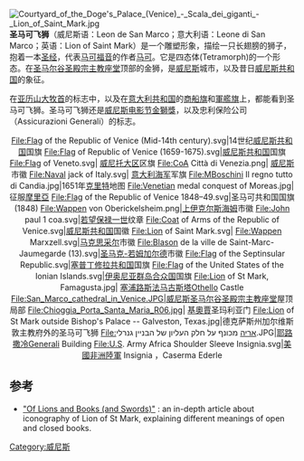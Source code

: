 [[File:Courtyard_of_the_Doge's_Palace_(Venice)_-_Scala_dei_giganti_-_Lion_of_Saint_Mark.jpg|thumb]]
'''圣马可飞狮'''（威尼斯语：Leon de San Marco；意大利语：Leone di San Marco；英语：Lion of Saint Mark）是一个雕塑形象，描绘一只长翅膀的狮子，抱着一本[[圣经|圣经]]，代表[[马可福音|马可福音]]的作者[[馬可_(福音書作者)|马可]]。它是四态体(Tetramorph)的一个形态。在[[圣马尔谷圣殿宗主教座堂|圣马尔谷圣殿宗主教座堂]]顶部的金狮，是[[威尼斯|威尼斯]]城市，以及昔日[[威尼斯共和国|威尼斯共和国]]的象征。

在[[亚历山大牧首|亚历山大牧首]]的标志中，以及在[[意大利共和国|意大利共和国]]的[[海上用旗|商船旗]]和[[軍艦旗|軍艦旗]]上，都能看到圣马可飞狮。圣马可飞狮还是[[威尼斯电影节|威尼斯电影节]][[金獅獎|金獅獎]]，以及忠利保险公司（Assicurazioni Generali）的标志。

<div align="center">
<gallery>
File:Flag of the Republic of Venice (Mid-14th century).svg|14世纪[[威尼斯共和国|威尼斯共和国]]国旗
File:Flag of Republic of Venice (1659-1675).svg|[[威尼斯共和国|威尼斯共和国]]国旗
File:Flag of Veneto.svg| [[威尼托大区|威尼托大区]]区旗
File:CoA Città di Venezia.png| [[威尼斯|威尼斯]]市徽
File:Naval jack of Italy.svg| [[意大利海军|意大利海军]]军旗
File:MBoschini Il regno tutto di Candia.jpg|1651年[[克里特|克里特]]地图
File:Venetian medal conquest of Moreas.jpg| 征服[[摩里亞|摩里亞]]
File:Flag of the Republic of Venice 1848–49.svg|圣马可共和国国旗 (1848)
File:Wappen von Oberickelsheim.png|[[上伊克尔斯海姆|上伊克尔斯海姆]]市徽
File:John paul 1 coa.svg|[[若望保禄一世|若望保禄一世]]纹章
File:Coat of Arms of the Republic of Venice.svg|[[威尼斯共和国|威尼斯共和国]]国徽
File:Lion of Saint Mark.svg|
File:Wappen Marxzell.svg|[[马克思采尔|马克思采尔]]市徽
File:Blason de la ville de Saint-Marc-Jaumegarde (13).svg|[[圣马克-若姆加尔德|圣马克-若姆加尔德]]市徽
File:Flag of the Septinsular Republic.svg|[[塞普丁修拉共和国|塞普丁修拉共和国]]国旗
File:Flag of the United States of the Ionian Islands.svg|[[伊奥尼亚群岛合众国|伊奥尼亚群岛合众国]]国旗
File:Lion of St Mark, Famagusta.jpg| [[塞浦路斯|塞浦路斯]][[法马古斯塔|法马古斯塔]]Othello Castle 
File:San_Marco_cathedral_in_Venice.JPG|威尼斯[[圣马尔谷圣殿宗主教座堂|圣马尔谷圣殿宗主教座堂]]屋顶局部
File:Chioggia_Porta_Santa_Maria_R06.jpg| [[基奧賈|基奧賈]]圣玛利亚门
File:Lion of St Mark outside Bishop's Palace -- Galveston, Texas.jpg|德克萨斯州加尔维斯敦主教府外的圣马可飞狮
File:אריה מכונף על חלק העליון של הבניין גנרלי.JPG|[[耶路撒冷|耶路撒冷]]Generali Building
File:U.S. Army Africa Shoulder Sleeve Insignia.svg|[[美國非洲陸軍|美國非洲陸軍]] Insignia ，Caserma Ederle
</gallery>
</div>

== 参考 ==
{{reflist}}
* [https://www.academia.edu/16257171/Of_Lions_and_Books_and_Swords_What_Do_Fearsome_Companions_of_St.Mark_Tell_Us_About_Venice_Peace_and_War "Of Lions and Books (and Swords)"] {{Wayback|url=https://www.academia.edu/16257171/Of_Lions_and_Books_and_Swords_What_Do_Fearsome_Companions_of_St.Mark_Tell_Us_About_Venice_Peace_and_War |date=20211122182914 }}: an in-depth article about iconography of Lion of St Mark, explaining different meanings of open and closed books.
[[Category:威尼斯|Category:威尼斯]]